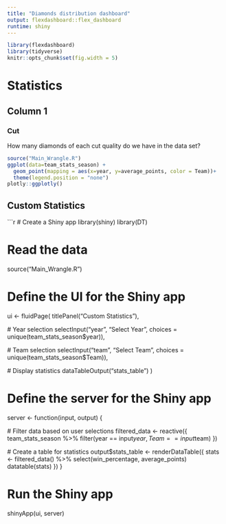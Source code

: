 ```yaml
---
title: "Diamonds distribution dashboard"
output: flexdashboard::flex_dashboard
runtime: shiny
---
```


```r
library(flexdashboard) 
library(tidyverse)
knitr::opts_chunk$set(fig.width = 5)
```

# Statistics

## Column 1 {.tabset}

### Cut

How many diamonds of each cut quality do we have in the data set?

```r
source("Main_Wrangle.R")
ggplot(data=team_stats_season) +
  geom_point(mapping = aes(x=year, y=average_points, color = Team))+
  theme(legend.position = "none")
plotly::ggplotly()
```


## Custom Statistics


```r
# Create a Shiny app
library(shiny)
library(DT)

# Read the data
source("Main_Wrangle.R")

# Define the UI for the Shiny app
ui <- fluidPage(
  titlePanel("Custom Statistics"),
  
  # Year selection
  selectInput("year", "Select Year", choices = unique(team_stats_season$year)),
  
  # Team selection
  selectInput("team", "Select Team", choices = unique(team_stats_season$Team)),
  
  # Display statistics
  dataTableOutput("stats_table")
)

# Define the server for the Shiny app
server <- function(input, output) {
  
  # Filter data based on user selections
  filtered_data <- reactive({
    team_stats_season %>%
      filter(year == input$year, Team == input$team)
  })
  
  # Create a table for statistics
  output$stats_table <- renderDataTable({
    stats <- filtered_data() %>%
      select(win_percentage, average_points)
    datatable(stats)
  })
}

# Run the Shiny app
shinyApp(ui, server)
